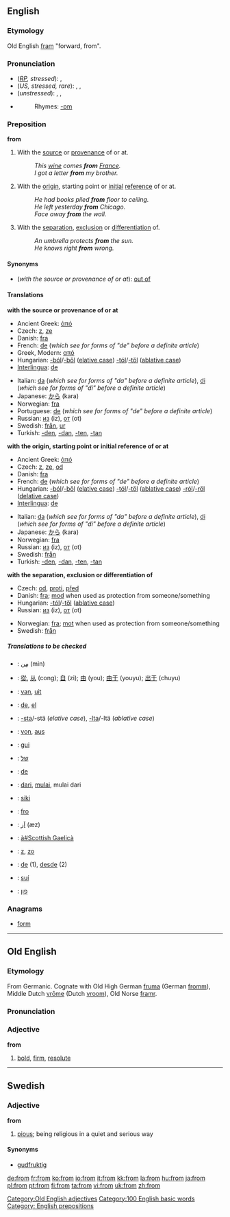 ==English==

{{rank|which|have|or|27|from|this|but|all}}

===Etymology===
Old English [[fram]] "forward, from".

===Pronunciation===
*(''[[RP]], stressed''): {{IPA|/frɒm/}}, {{SAMPA|/frQm/}}
*(''US, stressed, rare''): {{AHD|främ}}, {{IPA|/fɹɑm/}}, {{SAMPA|/frAm/}}
*(''unstressed''): {{AHD|frəm}}, {{IPA|/fɹəm/}}, {{SAMPA|/fr@m/}}
*{{audio|en-us-from.ogg|Audio (US)}}
*:Rhymes: [[Rhymes:English:-ɒm|-ɒm]]

===Preposition===
'''from'''

#With the [[source]] or [[provenance]] of or at.
#:''This [[wine]] comes '''from''' [[France]].''
#:''I got a letter '''from''' my brother.''
#With the [[origin]], starting point or [[initial]] [[reference]] of or at.
#:''He had books piled '''from''' floor to ceiling.''
#:''He left yesterday '''from''' Chicago.''
#:''Face away '''from''' the wall.''
#With the [[separation]], [[exclusion]] or [[differentiation]] of.
#:''An umbrella protects '''from''' the sun.''
#:''He knows right '''from''' wrong.''

====Synonyms====
*(''with the source or provenance of or at''): [[out of]]

====Translations====

'''with the source or provenance of or at'''
{{top}}
*Ancient Greek: [[ἀπό]]
*Czech: [[z]], [[ze]]
*Danish: [[fra]]
*French: [[de#French|de]] (''which see for forms of "de" before a definite article'')
*Greek, Modern: [[από]]
*Hungarian: [[-ból]]/[[-ből]] ([[elative case]]) [[-tól]]/[[-től]] ([[ablative case]])
*[[Interlingua]]: [[de]]
{{mid}}
*Italian: [[da#Italian|da]] (''which see for forms of "da" before a definite article''), [[di#Italian|di]] (''which see for forms of "di" before a definite article'')
*Japanese: [[から]] (kara)
*Norwegian: [[fra]]
*Portuguese: [[de#Portuguese|de]] (''which see for forms of "de" before a definite article'')
*Russian: [[из]] (iz), [[от]] (ot)
*Swedish: [[från]], [[ur]]
*Turkish: [[-den]], [[-dan]], [[-ten]], [[-tan]]
{{bottom}}

'''with the origin, starting point or initial reference of or at'''
{{top}}
*Ancient Greek: [[ἀπό]]
*Czech: [[z]], [[ze]], [[od]]
*Danish: [[fra]]
*French: [[de#French|de]] (''which see for forms of "de" before a definite article'')
*Hungarian: [[-ból]]/[[-ből]] ([[elative case]]) [[-tól]]/[[-től]] ([[ablative case]]) [[-ról]]/[[-ről]] ([[delative case]])
*[[Interlingua]]: [[de]]
{{mid}}
*Italian: [[da#Italian|da]] (''which see for forms of "da" before a definite article''), [[di#Italian|di]] (''which see for forms of "di" before a definite article'')
*Japanese: [[から]] (kara)
*Norwegian: [[fra]]
*Russian: [[из]] (iz), [[от]] (ot)
*Swedish: [[från]]
*Turkish: [[-den]], [[-dan]], [[-ten]], [[-tan]]
{{bottom}}

'''with the separation, exclusion or differentiation of'''
{{top}}
*Czech: [[od]], [[proti]], [[před]]
*Danish: [[fra]]; [[mod]] when used as protection from someone/something
*Hungarian: [[-tól]]/[[-től]] ([[ablative case]])
*Russian: [[из]] (iz), [[от]] (ot)
{{mid}}
*Norwegian: [[fra]]; [[mot]] when used as protection from someone/something
*Swedish: [[från]]
{{bottom}}

=====Translations to be checked=====
<!--Remove this section once all of the translations below have been moved into the tables above.-->
{{checktrans}}

*{{ttbc|Arabic}}: [[من|مِن]] (min)
*{{ttbc|Chinese}}: [[從]], [[从]] (cong); [[自]] (zi); [[由]] (you); [[由于]] (youyu); [[出于]] (chuyu) <!--the traditional of 于 is 於?-->
*{{ttbc|Dutch}}: [[van]], [[uit]]
*{{ttbc|Esperanto}}: [[de]], [[el]]
*{{ttbc|Finnish}}: [[-sta#Finnish|-sta]]/-stä (''elative case''), [[-lta#Finnish|-lta]]/-ltä (''ablative case'')
*{{ttbc|German}}: [[von]], [[aus]]
*{{ttbc|Guaraní}}: [[gui]]
*{{ttbc|Hebrew}}: [[של]] 
*{{ttbc|Ido}}: [[de#Ido|de]]
*{{ttbc|Indonesian}}: [[dari]], [[mulai]], mulai dari
*{{ttbc|Kuna}}: [[siki]]
*{{ttbc|Novial}}: [[fro]]
*{{ttbc|Persian}}: [[اَز]] (æz)
*{{ttbc|Scottish Gaelic}}: [[à#Scottish Gaelicà]]
*{{ttbc|Slovak}}: [[z#Slovak|z]], [[zo#Slovak|zo]]
*{{ttbc|Spanish}}: [[de#Spanish|de]] (1), [[desde]] (2)
*{{ttbc|Tupinambá}}: [[suí]]
*{{ttbc|Yiddish}}: [[פון]]

===Anagrams===
*[[form]]

----

==Old English==
===Etymology===
From Germanic.  Cognate with Old High German [[fruma]] (German [[fromm]]), Middle Dutch [[vrome|vrōme]] (Dutch [[vroom]]), Old Norse [[framr]].

===Pronunciation===
{{IPA|/from/}}

===Adjective===
'''from'''
# [[bold]], [[firm]], [[resolute]]

[[Category:Old English adjectives]]

----

==Swedish==

===Adjective===
{{sv-adj-reg|3=fromm}}
'''from'''

#[[pious]]; being religious in a quiet and serious way

====Synonyms====
*[[gudfruktig]]

[[Category:100 English basic words]]
[[Category: English prepositions]]

[[de:from]]
[[fr:from]]
[[ko:from]]
[[io:from]]
[[it:from]]
[[kk:from]]
[[la:from]]
[[hu:from]]
[[ja:from]]
[[pl:from]]
[[pt:from]]
[[fi:from]]
[[ta:from]]
[[vi:from]]
[[uk:from]]
[[zh:from]]